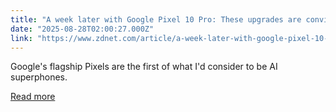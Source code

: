 ```yaml
---
title: "A week later with Google Pixel 10 Pro: These upgrades are convincing me to leave Samsung"
date: "2025-08-28T02:00:27.000Z"
link: "https://www.zdnet.com/article/a-week-later-with-google-pixel-10-pro-these-upgrades-are-convincing-me-to-leave-samsung/"
---
```


Google's flagship Pixels are the first of what I'd consider to be AI superphones.

[Read more](https://www.zdnet.com/article/a-week-later-with-google-pixel-10-pro-these-upgrades-are-convincing-me-to-leave-samsung/)

